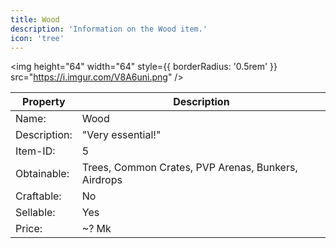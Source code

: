 ```yaml
---
title: Wood
description: 'Information on the Wood item.'
icon: 'tree'
---
```


<img
height="64"
width="64"
  style={{ borderRadius: '0.5rem' }}
  src="https://i.imgur.com/V8A6uni.png"
/>

| Property | Description |
| -------- | ----------- |
| Name: | Wood |
| Description: | "Very essential!" |
| Item-ID: | 5 |
| Obtainable: | Trees, Common Crates, PVP Arenas, Bunkers, Airdrops |
| Craftable: | No |
| Sellable: | Yes |
| Price: | ~? Mk |